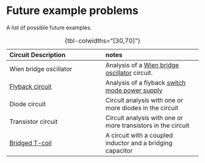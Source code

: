# Future example problems

A list of possible future examples.

: {tbl-colwidths="[30,70]"}  

| Circuit Description | notes |
|:---|:---|
| Wien bridge oscillator | Analysis of a [Wien bridge oscillator](https://en.wikipedia.org/wiki/Wien_bridge_oscillator) circuit. |
| [Flyback circuit](https://en.wikipedia.org/wiki/Flyback_converter) | Analysis of a flyback [switch mode power supply](https://en.wikipedia.org/wiki/Switched-mode_power_supply) |
| Diode circuit | Circuit analysis with one or more diodes in the circuit |
| Transistor circuit | Circuit analysis with one or more transistors in the circuit |
| [Bridged T-coil](https://en.wikipedia.org/wiki/Bridged_T_delay_equaliser) | A circuit with a coupled inductor and a bridging capacitor |

<!--
<br>
<br>

| Wien bridge oscillator | https://en.wikipedia.org/wiki/Wien_bridge_oscillator <br>Simple circuit <br>not so easy to make osc in LTSpice. Notebook started |
| Flyback circuit | Boost switch mode power supply (notebook not started) |
| Switched mode power supply | Do the LED driver fly back circuit, <br>see Analog Devices power management tools, <br>https://www.analog.com/en/design-center/design-tools-and-calculators/power-management-tools.html |
When this example is completed add a comment in into about LTI circuits [Linear time-invariant system](https://en.wikipedia.org/wiki/Linear_time-invariant_system)

| T-coil | A circuit with a coupled inductor and a bridging capacitor |

A T-coil uses a coupled inductor with a bridging capacitor to develop a constant impedance. Historically T-coils were used in wide band vacuum tube amplifiers and today they are commonly used in Transient Voltage Suppression (TVS) circuits.

references

https://www.electronicdesign.com/technologies/analog/article/21807815/whats-all-this-t-coil-stuff-anyhow

https://raytroop.github.io/2022/03/17/tcoil/

https://www.mathworks.com/help/msblks/ug/analyze-t-coil-circuit.html

https://ocw.snu.ac.kr/sites/default/files/NOTE/Lec%2010%20-%20Bandwidth%20Extension%20Techniques.pdf

https://www.seas.ucla.edu/brweb/papers/Journals/BRFall15TCoil.pdf


## Future example problems

: table caption {tbl-colwidths="[30,70]"}  

| Circuit Description | notes |
|:---|:---|
| Active filters | move to other blog, Several of these started [Sallen–Key topology](https://en.wikipedia.org/wiki/Sallen%E2%80%93Key_topology) |
| Active inductor, Nullors, Gyrators, NICs, Current Conveyor | Where are these used?<br>Controlled Sources, Nullors, Active Gain Devices, Impedance Converters and Inverters (Gyrators, NICs, Current Conveyors)<br>See Op Amp circuit #2 or #2HP  See Haydak Chapter 13, for RC-NIC and RC gyrator filters  |
| Switched mode power supply | Do the LED driver fly back circuit, <br>see Analog Devices power management tools, <br>https://www.analog.com/en/design-center/design-tools-and-calculators/power-management-tools.html |
| Diode circuit | Get network equations with R in place of diode and then substitute equations for diode in python |
| Transistor circuit | Get network equations with R’s in place of transistor and then substitute equations in python<br>Or look at an Op Amp model that can have C in the feedback loop |
| Tone control circuit | see [link](https://sound-au.com/project27.htm) |
-->

